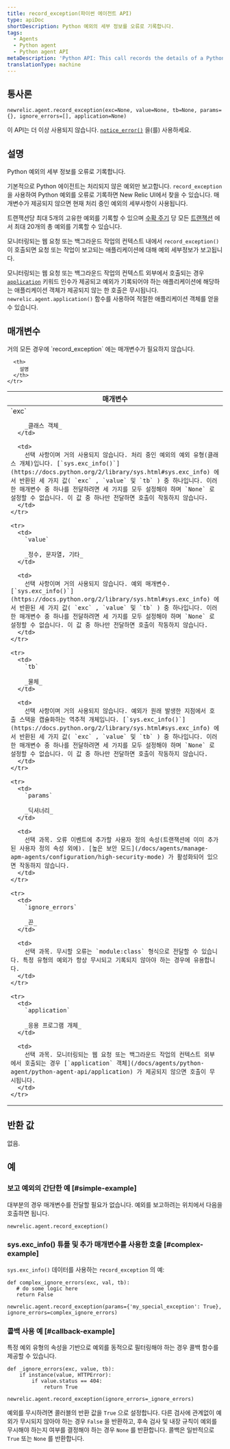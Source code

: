 ```yaml
---
title: record_exception(파이썬 에이전트 API)
type: apiDoc
shortDescription: Python 예외의 세부 정보를 오류로 기록합니다.
tags:
  - Agents
  - Python agent
  - Python agent API
metaDescription: 'Python API: This call records the details of a Python exception as an error.'
translationType: machine
---
```


## 통사론

```
newrelic.agent.record_exception(exc=None, value=None, tb=None, params={}, ignore_errors=[], application=None)
```

이 API는 더 이상 사용되지 않습니다. [`notice_error()`](/docs/agents/python-agent/python-agent-api/notice_error) 을(를) 사용하세요.

## 설명

Python 예외의 세부 정보를 오류로 기록합니다.

기본적으로 Python 에이전트는 처리되지 않은 예외만 보고합니다. `record_exception` 을 사용하여 Python 예외를 오류로 기록하면 New Relic UI에서 찾을 수 있습니다. 매개변수가 제공되지 않으면 현재 처리 중인 예외의 세부사항이 사용됩니다.

트랜잭션당 최대 5개의 고유한 예외를 기록할 수 있으며 [수확 주기](/docs/apm/new-relic-apm/getting-started/glossary#harvest-cycle) 당 모든 [트랜잭션](/docs/accounts-partnerships/education/getting-started-new-relic/glossary#transaction) 에서 최대 20개의 총 예외를 기록할 수 있습니다.

모니터링되는 웹 요청 또는 백그라운드 작업의 컨텍스트 내에서 `record_exception()` 이 호출되면 요청 또는 작업이 보고되는 애플리케이션에 대해 예외 세부정보가 보고됩니다.

모니터링되는 웹 요청 또는 백그라운드 작업의 컨텍스트 외부에서 호출되는 경우 [`application`](/docs/agents/python-agent/python-agent-api/application) 키워드 인수가 제공되고 예외가 기록되어야 하는 애플리케이션에 해당하는 애플리케이션 객체가 제공되지 않는 한 호출은 무시됩니다. `newrelic.agent.application()` 함수를 사용하여 적절한 애플리케이션 객체를 얻을 수 있습니다.

## 매개변수

<Callout variant="tip">
  거의 모든 경우에 `record_exception` 에는 매개변수가 필요하지 않습니다.
</Callout>

<table>
  <thead>
    <tr>
      <th width="25%">
        매개변수
      </th>

      <th>
        설명
      </th>
    </tr>
  </thead>

  <tbody>
    <tr>
      <td>
        `exc`

        _클래스 객체_
      </td>

      <td>
        선택 사항이며 거의 사용되지 않습니다. 처리 중인 예외의 예외 유형(클래스 개체)입니다. [`sys.exc_info()`](https://docs.python.org/2/library/sys.html#sys.exc_info) 에서 반환된 세 가지 값( `exc` , `value` 및 `tb` ) 중 하나입니다. 이러한 매개변수 중 하나를 전달하려면 세 가지를 모두 설정해야 하며 `None` 로 설정할 수 없습니다. 이 값 중 하나만 전달하면 호출이 작동하지 않습니다.
      </td>
    </tr>

    <tr>
      <td>
        `value`

        _정수, 문자열, 기타_
      </td>

      <td>
        선택 사항이며 거의 사용되지 않습니다. 예외 매개변수. [`sys.exc_info()`](https://docs.python.org/2/library/sys.html#sys.exc_info) 에서 반환된 세 가지 값( `exc` , `value` 및 `tb` ) 중 하나입니다. 이러한 매개변수 중 하나를 전달하려면 세 가지를 모두 설정해야 하며 `None` 로 설정할 수 없습니다. 이 값 중 하나만 전달하면 호출이 작동하지 않습니다.
      </td>
    </tr>

    <tr>
      <td>
        `tb`

        _물체_
      </td>

      <td>
        선택 사항이며 거의 사용되지 않습니다. 예외가 원래 발생한 지점에서 호출 스택을 캡슐화하는 역추적 개체입니다. [`sys.exc_info()`](https://docs.python.org/2/library/sys.html#sys.exc_info) 에서 반환된 세 가지 값( `exc` , `value` 및 `tb` ) 중 하나입니다. 이러한 매개변수 중 하나를 전달하려면 세 가지를 모두 설정해야 하며 `None` 로 설정할 수 없습니다. 이 값 중 하나만 전달하면 호출이 작동하지 않습니다.
      </td>
    </tr>

    <tr>
      <td>
        `params`

        _딕셔너리_
      </td>

      <td>
        선택 과목. 오류 이벤트에 추가할 사용자 정의 속성(트랜잭션에 이미 추가된 사용자 정의 속성 외에). [높은 보안 모드](/docs/agents/manage-apm-agents/configuration/high-security-mode) 가 활성화되어 있으면 작동하지 않습니다.
      </td>
    </tr>

    <tr>
      <td>
        `ignore_errors`

        _끈_
      </td>

      <td>
        선택 과목. 무시할 오류는 `module:class` 형식으로 전달할 수 있습니다. 특정 유형의 예외가 항상 무시되고 기록되지 않아야 하는 경우에 유용합니다.
      </td>
    </tr>

    <tr>
      <td>
        `application`

        _응용 프로그램 개체_
      </td>

      <td>
        선택 과목. 모니터링되는 웹 요청 또는 백그라운드 작업의 컨텍스트 외부에서 호출되는 경우 [`application` 객체](/docs/agents/python-agent/python-agent-api/application) 가 제공되지 않으면 호출이 무시됩니다.
      </td>
    </tr>
  </tbody>
</table>

## 반환 값

없음.

## 예

### 보고 예외의 간단한 예 [#simple-example]

대부분의 경우 매개변수를 전달할 필요가 없습니다. 예외를 보고하려는 위치에서 다음을 호출하면 됩니다.

```
newrelic.agent.record_exception()
```

### sys.exc_info() 튜플 및 추가 매개변수를 사용한 호출 [#complex-example]

`sys.exc_info()` 데이터를 사용하는 `record_exception` 의 예:

```
def complex_ignore_errors(exc, val, tb):
   # do some logic here
   return False

newrelic.agent.record_exception(params={'my_special_exception': True}, ignore_errors=complex_ignore_errors)
```

### 콜백 사용 예 [#callback-example]

특정 예외 유형의 속성을 기반으로 예외를 동적으로 필터링해야 하는 경우 콜백 함수를 제공할 수 있습니다.

```
def _ignore_errors(exc, value, tb): 
    if instance(value, HTTPError): 
        if value.status == 404: 
            return True

newrelic.agent.record_exception(ignore_errors=_ignore_errors)
```

예외를 무시하려면 콜러블의 반환 값을 `True` 으로 설정합니다. 다른 검사에 관계없이 예외가 무시되지 않아야 하는 경우 `False` 을 반환하고, 후속 검사 및 내장 규칙이 예외를 무시해야 하는지 여부를 결정해야 하는 경우 `None` 를 반환합니다. 콜백은 일반적으로 `True` 또는 `None` 를 반환합니다.